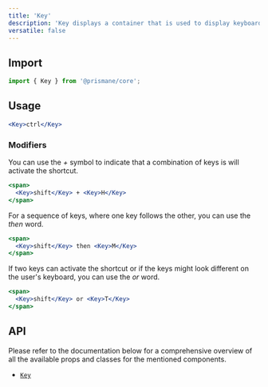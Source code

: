 ---
title: 'Key'
description: 'Key displays a container that is used to display keyboard key combinations.'
versatile: false
---

## Import

```js
import { Key } from '@prismane/core';
```

## Usage

```jsx preview
<Key>ctrl</Key>
```

### Modifiers

You can use the _+_ symbol to indicate that a combination of keys is will activate the shortcut.

```jsx preview
<span>
  <Key>shift</Key> + <Key>H</Key>
</span>
```

For a sequence of keys, where one key follows the other, you can use the _then_ word.

```jsx preview
<span>
  <Key>shift</Key> then <Key>M</Key>
</span>
```

If two keys can activate the shortcut or if the keys might look different on the user's keyboard, you can use the _or_ word.

```jsx preview
<span>
  <Key>shift</Key> or <Key>T</Key>
</span>
```

## API

Please refer to the documentation below for a comprehensive overview of all the available props and classes for the mentioned components.

- [`Key`](/docs/components-api/key-api)
